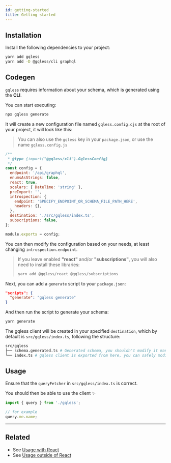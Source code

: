 ```yaml
---
id: getting-started
title: Getting started
---
```


## Installation

Install the following dependencies to your project:

```bash yarn2npm
yarn add gqless
yarn add -D @gqless/cli graphql
```

## Codegen

`gqless` requires information about your schema, which is generated using the **CLI**.

You can start executing:

```bash
npx gqless generate
```

It will create a new configuration file named `gqless.config.cjs` at the root of your project, it will look like this:

> You can also use the `gqless` key in your `package.json`, or use the name `gqless.config.js`

```js
/**
 * @type {import("@gqless/cli").GqlessConfig}
 */
const config = {
  endpoint: '/api/graphql',
  enumsAsStrings: false,
  react: true,
  scalars: { DateTime: 'string' },
  preImport: '',
  introspection: {
    endpoint: 'SPECIFY_ENDPOINT_OR_SCHEMA_FILE_PATH_HERE',
    headers: {},
  },
  destination: './src/gqless/index.ts',
  subscriptions: false,
};

module.exports = config;
```

You can then modify the configuration based on your needs, at least changing `introspection.endpoint`.

> If you leave enabled **"react"** and/or **"subscriptions"**, you will also need to install these libraries:
>
> ```bash yarn2npm
> yarn add @gqless/react @gqless/subscriptions
> ```

Next, you can add a `generate` script to your `package.json`:

```json
"scripts": {
  "generate": "gqless generate"
}
```

And then run the script to generate your schema:

```bash yarn2npm
yarn generate
```

The gqless client will be created in your specified `destination`, which by default is `src/gqless/index.ts`, following the structure:

```bash
src/gqless
├── schema.generated.ts # Generated schema, you shouldn't modify it manually
└── index.ts # gqless client is exported from here, you can safely modify it based on your needs
```

## Usage

Ensure that the `queryFetcher` in `src/gqless/index.ts` is correct.

You should then be able to use the client ✨

```ts
import { query } from './gqless';

// for example
query.me.name;
```

---

## Related

- See [Usage with React](/react/basic-usage)
- See [Usage outside of React](/core/basic-usage)
